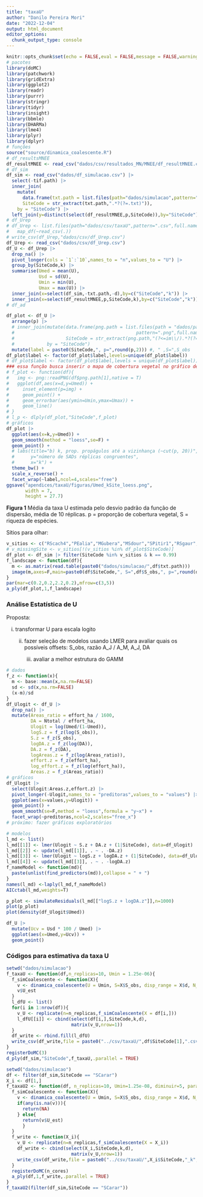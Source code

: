 ```yaml
---
title: "taxaU"
author: "Danilo Pereira Mori"
date: "2022-12-04"
output: html_document
editor_options: 
  chunk_output_type: console
---
```


```r
knitr::opts_chunk$set(echo = FALSE,eval = FALSE,message = FALSE,warning = FALSE)
# pacotes
library(doMC)
library(patchwork)
library(gridExtra)
library(ggplot2)
library(readr)
library(purrr)
library(stringr)
library(tidyr)
library(insight)
library(bbmle)
library(DHARMa)
library(lme4)
library(plyr)
library(dplyr)
# funções
source("source/dinamica_coalescente.R")
# df_resultsMNEE
df_resultMNEE <- read_csv("dados/csv/resultados_MN/MNEE/df_resultMNEE.csv")
# df_sim
df_sim <- read_csv("dados/df_simulacao.csv") |> 
  select(-tif.path) |> 
  inner_join(
    mutate(
      data.frame(txt.path = list.files(path="dados/simulacao",pattern=".txt")),
      SiteCode = str_extract(txt.path,".*?(?=.txt)")),
    by = "SiteCode") |>  
  left_join(y=distinct(select(df_resultMNEE,p,SiteCode)),by="SiteCode")
# df_Urep
# df_Urep <- list.files(path="dados/csv/taxaU",pattern=".csv",full.names = T) |> 
#   map_df(~read_csv(.))
# write_csv(df_Urep,"dados/csv/df_Urep.csv")
df_Urep <- read_csv("dados/csv/df_Urep.csv")
df_U <- df_Urep |> 
  drop_na() |> 
  pivot_longer(cols = `1`:`10`,names_to = "n",values_to = "U") |> 
  group_by(SiteCode,k) |> 
  summarise(Umed = mean(U),
            Usd = sd(U),
            Umin = min(U),
            Umax = max(U)) |> 
  inner_join(x=select(df_sim,-txt.path,-d),by=c("SiteCode","k")) |> 
  inner_join(x=select(df_resultMNEE,p,SiteCode,k),by=c("SiteCode","k"))
# df_ad
```


```r
df_plot <- df_U |> 
  arrange(p) |> 
  # inner_join(mutate(data.frame(png.path = list.files(path = "dados/paisagens/png_land_sim",
  #                                             pattern=".png",full.names=T)),
  #                   SiteCode = str_extract(png.path,"(?<=im\\/).*?(?=\\.png)")),
  #            by = "SiteCode")
  mutate(label = paste0(SiteCode,", p=",round(p,2))) #, " ,S=",S_obs
df_plot$label <- factor(df_plot$label,levels=unique(df_plot$label))
# df_plot$label <- factor(df_plot$label,levels = unique(df_plot$label))
### essa função busca inserir o mapa de cobertura vegetal no gráfico de taxa U
# f_plot <- function(df){
#   img <- png::readPNG(df$png.path[1],native = T)
#   ggplot(df,aes(x=d,y=Umed)) +
#     inset_element(p=img) +
#     geom_point() +
#     geom_errorbar(aes(ymin=Umin,ymax=Umax)) +
#     geom_line() 
# }
# l_p <- dlply(df_plot,"SiteCode",f_plot)
# gráficos
df_plot |> 
  ggplot(aes(x=k,y=Umed)) +
  geom_smooth(method = "loess",se=F) +
  geom_point() +
  # labs(title="b) k, prop. propágulos até a vizinhança (~cut(p, 20))",
  #      y="número de SADs réplicas congruentes",
  #      x="k") +
  theme_bw() +
  scale_x_reverse() +
  facet_wrap(~label,ncol=4,scales="free")
ggsave("apendices/taxaU/figuras/Umed_kSite_loess.png",
       width = 7,
       height = 27.7)
```

__Figura 1__ Média da taxa U estimada pelo desvio padrão da função de dispersão, média de 10 réplicas. p = proporção de cobertura vegetal, S = riqueza de espécies.

Sítios para olhar:

```r
v_sitios <- c("RScach4","PEalia","MGubera","MSdour","SPitir1","RSgaur","PRsapo","PRdiam3","RSfaxi","RSvsol","SPcara3","PRanto11","PRanto8","SPeec1","SPpecb1")
# v_missingSite <- v_sitios[!(v_sitios %in% df_plot$SiteCode)]
df_plot <- df_sim |> filter(SiteCode %in% v_sitios & k == 0.99)
f_landscape <- function(df){
  m <- as.matrix(read.table(paste0("dados/simulacao/",df$txt.path)))
  image(m,axes=F,main=paste0(df$SiteCode,", S=",df$S_obs,", p=",round(df$p,3)),zlim=c(0,2))
}
par(mar=c(0.2,0.2,2.2,0.2),mfrow=c(3,5))
a_ply(df_plot,1,f_landscape)
```


### Análise Estatística de U

<p>Proposta:</p>
<p>i) transformar U para escala logito</p>
<p>ii) fazer seleção de modelos usando LMER para avaliar quais os possíveis offsets: S_obs, razão A_J / A_M, A_J, DA</p>
<p>iii) avaliar a melhor estrutura do GAMM </p>

```r
# dados
f_z <- function(x){
  m <- base::mean(x,na.rm=FALSE)
  sd <- sd(x,na.rm=FALSE)
  (x-m)/sd
}
df_Ulogit <- df_U |> 
  drop_na() |> 
  mutate(Areas_ratio = effort_ha / 1600,
         DA = Ntotal / effort_ha,
         Ulogit = log(Umed/(1-Umed)),
         logS.z = f_z(log(S_obs)),
         S.z = f_z(S_obs),
         logDA.z = f_z(log(DA)),
         DA.z = f_z(DA),
         logAreas.z = f_z(log(Areas_ratio)),
         effort.z = f_z(effort_ha),
         log_effort.z = f_z(log(effort_ha)),
         Areas.z = f_z(Areas_ratio))
# gráficos
df_Ulogit |> 
  select(Ulogit:Areas.z,effort.z) |> 
  pivot_longer(-Ulogit,names_to = "preditoras",values_to = "values") |> 
  ggplot(aes(x=values,y=Ulogit)) +
  geom_point() +
  geom_smooth(se=F,method = "loess",formula = "y~x") +
  facet_wrap(~preditoras,ncol=2,scales="free_x")
# próximo: fazer gráficos exploratórios 
```


```r
# modelos
l_md <- list()
l_md[[1]] <- lmer(Ulogit ~ S.z + DA.z + (1|SiteCode), data=df_Ulogit)
l_md[[2]] <- update(l_md[[1]], . ~ . -DA.z)
l_md[[3]] <- lmer(Ulogit ~ logS.z + logDA.z + (1|SiteCode), data=df_Ulogit)
l_md[[4]] <- update(l_md[[3]], . ~ . -logDA.z)
f_nameModel <- function(md){
  paste(unlist(find_predictors(md)),collapse = " + ")
}
names(l_md) <-laply(l_md,f_nameModel)
AICctab(l_md,weights=T)
```


```r
p_plot <- simulateResiduals(l_md[["logS.z + logDA.z"]],n=1000)
plot(p_plot)
plot(density(df_Ulogit$Umed))
```

```r
df_U |> 
  mutate(Ucv = Usd * 100 / Umed) |> 
  ggplot(aes(x=Umed,y=Ucv)) +
  geom_point()
```


### Códigos para estimativa da taxa U

```r
setwd("dados/simulacao")
f_taxaU <- function(df,n_replicas=10, Umin = 1.25e-06){
  f_simCoalescente <- function(X){
    v <- dinamica_coalescente(U = Umin, S=X$S_obs, disp_range = X$d, N_simul=1,landscape = X$txt.path)
    v$U_est
  }
  l_dfU <- list()
  for(i in 1:nrow(df)){
    v_U <- replicate(n=n_replicas,f_simCoalescente(X = df[i,]))
    l_dfU[[i]] <- cbind(select(df[i,],SiteCode,k,d),
                        matrix(v_U,nrow=1))
  }
  df_write <- rbind.fill(l_dfU)
  write_csv(df_write,file = paste0("../csv/taxaU/",df$SiteCode[1],".csv"))
}
registerDoMC(3)
d_ply(df_sim,"SiteCode",f_taxaU,.parallel = TRUE)
```

```r
setwd("dados/simulacao")
df <- filter(df_sim,SiteCode == "SCarar")
X_i <- df[1,]
f_taxaU2 <- function(df, n_replicas=10, Umin=1.25e-08, diminuir=5, parallel=TRUE, n_cores=3){
  f_simCoalescente <- function(X){
    v <- dinamica_coalescente(U = Umin, S=X$S_obs, disp_range = X$d, N_simul=1,landscape = X$txt.path, decay = diminuir)
    if(any(is.na(v))){
      return(NA)
    } else{
      return(v$U_est)
      }
  }
  f_write <- function(X_i){
    v_U <- replicate(n=n_replicas,f_simCoalescente(X = X_i))
    df_write <- cbind(select(X_i,SiteCode,k,d),
                        matrix(v_U,nrow=1))
    write_csv(df_write,file = paste0("../csv/taxaU/",X_i$SiteCode,"_k",round(X_i$k,2),".csv"))
  }
  registerDoMC(n_cores)
  a_ply(df,1,f_write,.parallel = TRUE)
}
f_taxaU2(filter(df_sim,SiteCode == "SCarar"))
```


